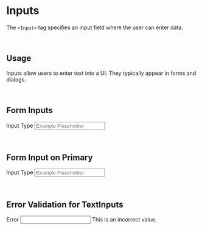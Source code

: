 
<Meta title="Design System/Components/Input" component={Input} />

# Inputs

The `<Input>` tag specifies an input field where the user can enter data.

<br/>

## Usage

Inputs allow users to enter text into a UI. They typically appear in forms and dialogs.

<br/>

## Form Inputs

<Story name="TextInput">
    <Form>
    <Label for="example">Input Type</Label>
    <Input type="text" id="example" aria-label="Example" placeholder="Example Placeholder" />
    </Form>
</Story>

<br/>


## Form Input on Primary
<Story name="TextInput on Primary">
    <Form modifiers={["onDark"]}>
    <Label for="example" modifiers={["onDark"]}>Input Type</Label>
    <Input 
        type="text" 
        id="example" 
        aria-label="Example" 
        placeholder="Example Placeholder"
        modifiers={["onDark"]} />
    </Form>
</Story>

<br/>


## Error Validation for TextInputs

<Story name="ErrorValidation">
    <form>
    <Label for="error" modifiers={["onError"]}>Error</Label>
    <Input type="text" id="error" aria-label="Error Example" defaultValue="Example Error" />
    <Error>This is an incorrect value.</Error>
    </form>
</Story>